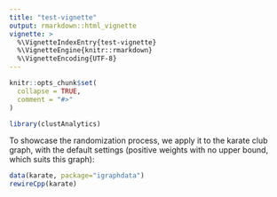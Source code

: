 ```yaml
---
title: "test-vignette"
output: rmarkdown::html_vignette
vignette: >
  %\VignetteIndexEntry{test-vignette}
  %\VignetteEngine{knitr::rmarkdown}
  %\VignetteEncoding{UTF-8}
---
```


```r
knitr::opts_chunk$set(
  collapse = TRUE,
  comment = "#>"
)
```

```r
library(clustAnalytics)
```

To showcase the randomization process, we apply it to the karate club graph, with the default settings (positive weights with no upper bound, which suits this graph):
```r
data(karate, package="igraphdata")
rewireCpp(karate)
```